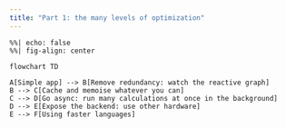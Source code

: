 ```yaml
---
title: "Part 1: the many levels of optimization"
---
```


```mermaid
%%| echo: false
%%| fig-align: center

flowchart TD

A[Simple app] --> B[Remove redundancy: watch the reactive graph]
B --> C[Cache and memoise whatever you can]
C --> D[Go async: run many calculations at once in the background]
D --> E[Expose the backend: use other hardware]
E --> F[Using faster languages]
```